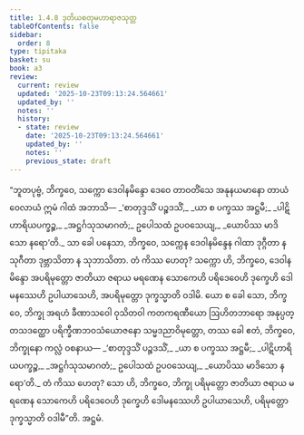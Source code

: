 ```yaml
---
title: 1.4.8 ဒုတိယစတုမဟာရာဇသုတ္တ
tableOfContents: false
sidebar:
  order: 8
type: tipitaka
basket: su
book: a3
review:
  current: review
  updated: '2025-10-23T09:13:24.564661'
  updated_by: ''
  notes: ''
  history:
  - state: review
    date: '2025-10-23T09:13:24.564661'
    updated_by: ''
    notes: ''
    previous_state: draft
---
```



<ReviewStatus review={frontmatter.review} showDetails={true} />

<HypothesisAnnotation frontmatter={frontmatter} />

<DynamicBreadcrumb />

<Division number="38" book="a3" e="ch" v="15" p="143">

<Paragraph number="242" book="a3">
“ဘူတပုဗ္ဗံ, ဘိက္ခဝေ, သက္ကော ဒေဝါနမိန္ဒော ဒေဝေ တာဝတိံသေ အနုနယမာနော တာယံ ဝေလာယံ ဣမံ ဂါထံ အဘာသိ—
</Paragraph>

<Paragraph number="243" type="verses" book="a3">
_‘စာတုဒ္ဒသိံ ပဉ္စဒသိံ,_  
_ယာ စ ပက္ခဿ အဋ္ဌမီ;_  
_ပါဋိဟာရိယပက္ခဉ္စ,_  
_အဋ္ဌင်္ဂသုသမာဂတံ;_  
ဥပေါသထံ ဥပဝသေယျ,_  
_ယောပိဿ မာဒိသော နရော’တိ._  

</Paragraph>

<Paragraph number="244" book="a3">
သာ ခေါ ပနေသာ, ဘိက္ခဝေ, သက္ကေန ဒေဝါနမိန္ဒေန ဂါထာ ဒုဂ္ဂီတာ န သုဂီတာ ဒုဗ္ဘာသိတာ န သုဘာသိတာ. တံ ကိဿ ဟေတု? သက္ကော ဟိ, ဘိက္ခဝေ, ဒေဝါနမိန္ဒော အပရိမုတ္တော ဇာတိယာ ဇရာယ မရဏေန သောကေဟိ ပရိဒေဝေဟိ ဒုက္ခေဟိ ဒေါမနဿေဟိ ဥပါယာသေဟိ, အပရိမုတ္တော ဒုက္ခသ္မာတိ ဝဒါမိ.
</Paragraph>

<Paragraph number="245" book="a3">
ယော စ ခေါ သော, ဘိက္ခဝေ, ဘိက္ခု အရဟံ ခီဏာသဝေါ ဝုသိတဝါ ကတကရဏီယော ဩဟိတဘာရော အနုပ္ပတ္တသဒတ္ထော ပရိက္ခီဏဘဝသံယောဇနော သမ္မဒညာဝိမုတ္တော, တဿ ခေါ ဧတံ, ဘိက္ခဝေ, ဘိက္ခုနော ကလ္လံ ဝစနာယ—
</Paragraph>

<Paragraph number="246" type="verses" book="a3">
_‘စာတုဒ္ဒသိံ ပဉ္စဒသိံ,_  
_ယာ စ ပက္ခဿ အဋ္ဌမီ;_  
_ပါဋိဟာရိယပက္ခဉ္စ,_  
_အဋ္ဌင်္ဂသုသမာဂတံ;_  
ဥပေါသထံ ဥပဝသေယျ,_  
_ယောပိဿ မာဒိသော နရော’တိ._  

</Paragraph>

<Paragraph number="247" book="a3">
တံ ကိဿ ဟေတု? သော ဟိ, ဘိက္ခဝေ, ဘိက္ခု ပရိမုတ္တော ဇာတိယာ ဇရာယ မရဏေန သောကေဟိ ပရိဒေဝေဟိ ဒုက္ခေဟိ ဒေါမနဿေဟိ ဥပါယာသေဟိ, ပရိမုတ္တော ဒုက္ခသ္မာတိ ဝဒါမီ”တိ.

</Paragraph>
</Division>

<Paragraph number="248" type="center" book="a3">
အဋ္ဌမံ.
</Paragraph>